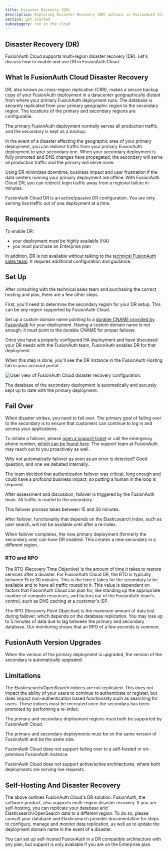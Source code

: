 ```yaml
---
title: Disaster Recovery (DR)
description: Exploring Disaster Recovery (DR) options in FusionAuth Cloud.
section: get started
subcategory: run in the cloud
---
```


<EnterprisePlanBlurb />

## Disaster Recovery (DR)

FusionAuth Cloud supports multi-region disaster recovery (DR). Let's discuss how to enable and use DR in FusionAuth Cloud.

## What Is FusionAuth Cloud Disaster Recovery

DR, also known as cross-region replication (CRR), makes a secure backup copy of your FusionAuth deployment in a datacenter geographically distant from where your primary FusionAuth deployment runs. The database is securely replicated from your primary geographic region to the secondary region. The locations of the primary and secondary regions are configurable.

The primary FusionAuth deployment normally serves all production traffic, and the secondary is kept as a backup.

In the event of a disaster affecting the geographic area of your primary deployment, you can redirect traffic from your primary FusionAuth deployment to your secondary one. When your secondary deployment is fully promoted and DNS changes have propagated, the secondary will serve all production traffic and the primary will serve none.

Using DR minimizes downtime, business impact and user frustration if the data centers running your primary deployment are offline. With FusionAuth Cloud DR, you can redirect login traffic away from a regional failure in minutes.

FusionAuth Cloud DR is an active/passive DR configuration. You are only serving live traffic out of one deployment at a time.

## Requirements

To enable DR:

* your deployment must be highly available (HA)
* you must purchase an Enterprise plan

In addition, DR is not available without talking to the [technical FusionAuth sales team](/contact). It requires additional configuration and guidance.

## Set Up

After consulting with the technical sales team and purchasing the correct hosting and plan, there are a few other steps.

First, you'll need to determine the secondary region for your DR setup. This can be any region supported by FusionAuth Cloud.

Set up a custom domain name pointing to a [durable CNAME provided by FusionAuth](/docs/get-started/run-in-the-cloud/cloud#what-is-a-durable-fusionauth-cname) for your deployment. Having a custom domain name is not enough; it must point to the durable CNAME for proper failover.

Once you have a properly configured HA deployment and have discussed your DR needs with the FusionAuth team, FusionAuth enables DR for that deployment.

When this step is done, you'll see the DR instance in the FusionAuth <Breadcrumb>Hosting</Breadcrumb> tab in your account portal.

![User view of FusionAuth Cloud disaster recovery configuration.](/img/docs/get-started/run-in-the-cloud/disaster-recovery/example-dr-config.png)

The database of the secondary deployment is automatically and securely kept up to date with the primary deployment.

<PrimaryServing alt="When the primary deployment is serving traffic."/>

## Fail Over

When disaster strikes, you need to fail over. The primary goal of failing over to the secondary is to ensure that customers can continue to log in and access your applications.

To initiate a failover, please [open a support ticket](https://account.fusionauth.io/account/support/) or call the emergency phone number, [which can be found here](https://account.fusionauth.io/account/support/). The support team at FusionAuth may reach out to you proactively as well.

<Aside type="note">
Why not automatically failover as soon as an error is detected? Good question, and one we debated internally.

The team decided that authentication failover was critical, long enough and could have a profound business impact, so putting a human in the loop is required.
</Aside>

After assessment and discussion, failover is triggered by the FusionAuth team. All traffic is routed to the secondary.

<SecondaryServing alt="When the primary deployment has failed and the secondary deployment is serving traffic."/>

This failover process takes between 15 and 30 minutes.

After failover, functionality that depends on the Elasticsearch index, such as user search, will not be available until after a re-index. 

When failover completes, the new primary deployment (formerly the secondary one) can have DR enabled. This creates a new secondary in a different region.

### RTO and RPO

The RTO (Recovery Time Objective) is the amount of time it takes to restore services after a disaster. For FusionAuth Cloud DR, the RTO is typically between 15 to 30 minutes. This is the time it takes for the secondary to be available and to have all traffic routed to it. This value is dependent on factors that FusionAuth Cloud can plan for, like standing up the appropriate number of compute resources, and factors out of the FusionAuth team's control, such as DNS caching at a customer's ISP. 

The RPO (Recovery Point Objective) is the maximum amount of data lost during failover, which depends on the database replication. You may lose up to 5 minutes of data due to lag between the primary and secondary database. Our monitoring shows that an RPO of a few seconds is common.

## FusionAuth Version Upgrades

When the version of the primary deployment is upgraded, the version of the secondary is automatically upgraded.

## Limitations

The Elasticsearch/OpenSearch indices are not replicated. This does not impact the ability of your users to continue to authenticate or register, but does impact non-authentication based functionality such as searching for users. These indices must be recreated once the secondary has been promoted by performing a re-index.

The primary and secondary deployment regions must both be supported by FusionAuth Cloud.

The primary and secondary deployments must be on the same version of FusionAuth and be the same size.

FusionAuth Cloud does not support failing over to a self-hosted or on-premises FusionAuth instance.

FusionAuth Cloud does not support active/active architectures, where both deployments are serving live requests.

## Self-Hosting And Disaster Recovery

The above outlines FusionAuth Cloud's DR solution. FusionAuth, the software product, also supports multi-region disaster recovery. If you are self-hosting, you can replicate your database and Elasticsearch/OpenSearch data to a different region. To do so, please consult your database and Elasticsearch provider documentation for steps to configure, manage and monitor data replication, as well as to update the deployment domain name in the event of a disaster.

You can set up self-hosted FusionAuth in a DR compatible architecture with any plan, but support is only available if you are on the Enterprise plan.
